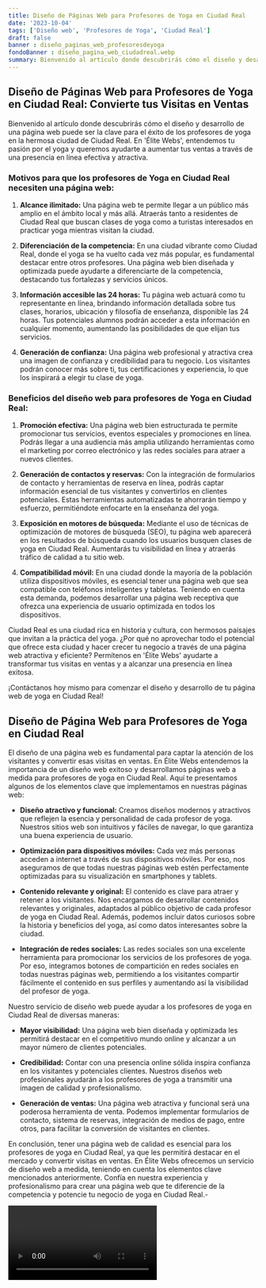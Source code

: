 ```yaml
---
title: Diseño de Páginas Web para Profesores de Yoga en Ciudad Real
date: '2023-10-04'
tags: ['Diseño web', 'Profesores de Yoga', 'Ciudad Real']
draft: false
banner : diseño_paginas_web_profesoresdeyoga
fondoBanner : diseño_pagina_web_ciudadreal.webp
summary: Bienvenido al artículo donde descubrirás cómo el diseño y desarrollo de una página web puede ser la clave para el éxito de los profesores de yoga en la hermosa ciudad de Ciudad Real. En 'Élite Webs', entendemos tu pasión por el yoga y queremos ayudarte a aumentar tus ventas a través de una presencia en línea efectiva y atractiva.
---
```


## **Diseño de Páginas Web para Profesores de Yoga en Ciudad Real: Convierte tus Visitas en Ventas**

Bienvenido al artículo donde descubrirás cómo el diseño y desarrollo de una página web puede ser la clave para el éxito de los profesores de yoga en la hermosa ciudad de Ciudad Real. En 'Élite Webs', entendemos tu pasión por el yoga y queremos ayudarte a aumentar tus ventas a través de una presencia en línea efectiva y atractiva.

### **Motivos para que los profesores de Yoga en Ciudad Real necesiten una página web:**

1. **Alcance ilimitado:** Una página web te permite llegar a un público más amplio en el ámbito local y más allá. Atraerás tanto a residentes de Ciudad Real que buscan clases de yoga como a turistas interesados en practicar yoga mientras visitan la ciudad.

2. **Diferenciación de la competencia:** En una ciudad vibrante como Ciudad Real, donde el yoga se ha vuelto cada vez más popular, es fundamental destacar entre otros profesores. Una página web bien diseñada y optimizada puede ayudarte a diferenciarte de la competencia, destacando tus fortalezas y servicios únicos.

3. **Información accesible las 24 horas:** Tu página web actuará como tu representante en línea, brindando información detallada sobre tus clases, horarios, ubicación y filosofía de enseñanza, disponible las 24 horas. Tus potenciales alumnos podrán acceder a esta información en cualquier momento, aumentando las posibilidades de que elijan tus servicios.

4. **Generación de confianza:** Una página web profesional y atractiva crea una imagen de confianza y credibilidad para tu negocio. Los visitantes podrán conocer más sobre ti, tus certificaciones y experiencia, lo que los inspirará a elegir tu clase de yoga.

### **Beneficios del diseño web para profesores de Yoga en Ciudad Real:**

1. **Promoción efectiva:** Una página web bien estructurada te permite promocionar tus servicios, eventos especiales y promociones en línea. Podrás llegar a una audiencia más amplia utilizando herramientas como el marketing por correo electrónico y las redes sociales para atraer a nuevos clientes.

2. **Generación de contactos y reservas:** Con la integración de formularios de contacto y herramientas de reserva en línea, podrás captar información esencial de tus visitantes y convertirlos en clientes potenciales. Estas herramientas automatizadas te ahorrarán tiempo y esfuerzo, permitiéndote enfocarte en la enseñanza del yoga.

3. **Exposición en motores de búsqueda:** Mediante el uso de técnicas de optimización de motores de búsqueda (SEO), tu página web aparecerá en los resultados de búsqueda cuando los usuarios busquen clases de yoga en Ciudad Real. Aumentarás tu visibilidad en línea y atraerás tráfico de calidad a tu sitio web.

4. **Compatibilidad móvil:** En una ciudad donde la mayoría de la población utiliza dispositivos móviles, es esencial tener una página web que sea compatible con teléfonos inteligentes y tabletas. Teniendo en cuenta esta demanda, podemos desarrollar una página web receptiva que ofrezca una experiencia de usuario optimizada en todos los dispositivos.

Ciudad Real es una ciudad rica en historia y cultura, con hermosos paisajes que invitan a la práctica del yoga. ¿Por qué no aprovechar todo el potencial que ofrece esta ciudad y hacer crecer tu negocio a través de una página web atractiva y eficiente? Permítenos en 'Élite Webs' ayudarte a transformar tus visitas en ventas y a alcanzar una presencia en línea exitosa.

¡Contáctanos hoy mismo para comenzar el diseño y desarrollo de tu página web de yoga en Ciudad Real!

<GifSeo />

<Cta />

## Diseño de Página Web para Profesores de Yoga en Ciudad Real

El diseño de una página web es fundamental para captar la atención de los visitantes y convertir esas visitas en ventas. En Élite Webs entendemos la importancia de un diseño web exitoso y desarrollamos páginas web a medida para profesores de yoga en Ciudad Real. Aquí te presentamos algunos de los elementos clave que implementamos en nuestras páginas web:

- **Diseño atractivo y funcional:** Creamos diseños modernos y atractivos que reflejen la esencia y personalidad de cada profesor de yoga. Nuestros sitios web son intuitivos y fáciles de navegar, lo que garantiza una buena experiencia de usuario.

- **Optimización para dispositivos móviles:** Cada vez más personas acceden a internet a través de sus dispositivos móviles. Por eso, nos aseguramos de que todas nuestras páginas web estén perfectamente optimizadas para su visualización en smartphones y tablets.

- **Contenido relevante y original:** El contenido es clave para atraer y retener a los visitantes. Nos encargamos de desarrollar contenidos relevantes y originales, adaptados al público objetivo de cada profesor de yoga en Ciudad Real. Además, podemos incluir datos curiosos sobre la historia y beneficios del yoga, así como datos interesantes sobre la ciudad.

- **Integración de redes sociales:** Las redes sociales son una excelente herramienta para promocionar los servicios de los profesores de yoga. Por eso, integramos botones de compartición en redes sociales en todas nuestras páginas web, permitiendo a los visitantes compartir fácilmente el contenido en sus perfiles y aumentando así la visibilidad del profesor de yoga.

Nuestro servicio de diseño web puede ayudar a los profesores de yoga en Ciudad Real de diversas maneras:

- **Mayor visibilidad:** Una página web bien diseñada y optimizada les permitirá destacar en el competitivo mundo online y alcanzar a un mayor número de clientes potenciales.

- **Credibilidad:** Contar con una presencia online sólida inspira confianza en los visitantes y potenciales clientes. Nuestros diseños web profesionales ayudarán a los profesores de yoga a transmitir una imagen de calidad y profesionalismo.

- **Generación de ventas:** Una página web atractiva y funcional será una poderosa herramienta de venta. Podemos implementar formularios de contacto, sistema de reservas, integración de medios de pago, entre otros, para facilitar la conversión de visitantes en clientes.

En conclusión, tener una página web de calidad es esencial para los profesores de yoga en Ciudad Real, ya que les permitirá destacar en el mercado y convertir visitas en ventas. En Élite Webs ofrecemos un servicio de diseño web a medida, teniendo en cuenta los elementos clave mencionados anteriormente. Confía en nuestra experiencia y profesionalismo para crear una página web que te diferencie de la competencia y potencie tu negocio de yoga en Ciudad Real.-

<Video />

<CtaBot job='Profesores de Yoga' city='Ciudad Real'/>

<Gmaps query='Ciudad Real+españa+maps' />